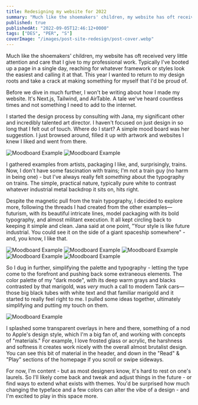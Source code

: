 ```yaml
---
title: Redesigning my website for 2022
summary: "Much like the shoemakers' children, my website has oft received very little attention and care that I give to my professional work. This year I wanted to return to my design roots and take a crack at making something for myself that I'd be proud of."
published: true
publishedAt: "2022-09-05T12:46:12+0000"
tags: ["DES", "PER", "S"]
coverImage: "/images/post-site-redesign/post-cover.webp"
---
```


Much like the shoemakers' children, my website has oft received very little attention and care that I give to my professional work. Typically I've booted up a page in a single day, reaching for whatever framework or styles look the easiest and calling it at that. This year I wanted to return to my design roots and take a crack at making something for myself that I'd be proud of.

Before we dive in much further, I won't be writing about how I made my website. It's Next.js, Tailwind, and AirTable. A tale we've heard countless times and not something I need to add to the internet.

I started the design process by consulting with Jana, my significant other and incredibly talented art director. I haven't focused on just design in so long that I felt out of touch. Where do I start? A simple mood board was her suggestion. I just browsed around, filled it up with artwork and websites I knew I liked and went from there.

![Moodboard Example](/images/post-site-redesign/moodboard-1.webp)
![Moodboard Example](/images/post-site-redesign/moodboard-2.webp)

I gathered examples from artists, packaging I like, and, surprisingly, trains. Now, I don't have some fascination with trains; I'm not a train guy (no harm in being one) - but I've always really felt _something_ about the typography on trains. The simple, practical nature, typically pure white to contrast whatever industrial metal backdrop it sits on, hits right.

Despite the magnetic pull from the train typography, I decided to explore more, following the threads I had created from the other examples—futurism, with its beautiful intricate lines, model packaging with its bold typography, and almost militant execution. It all kept circling back to keeping it simple and clean. Jana said at one point, "Your style is like future industrial. You could see it on the side of a giant spaceship somewhere" - and, you know, I like that.

![Moodboard Example](/images/post-site-redesign/example-1.webp)
![Moodboard Example](/images/post-site-redesign/example-2.webp)
![Moodboard Example](/images/post-site-redesign/example-3.webp)
![Moodboard Example](/images/post-site-redesign/example-5.webp)
![Moodboard Example](/images/post-site-redesign/example-4.webp)

So I dug in further, simplifying the palette and typography - letting the type come to the forefront and pushing back some extraneous elements. The color palette of my "dark mode", with its deep warm grays and blacks contrasted by that marigold, was _very_ much a call to modern Tank cars—those big black tubes with white text and that familiar marigold and it started to really feel right to me. I pulled some ideas together, ultimately simplifying and putting my touch on them.

![Moodboard Example](/images/post-site-redesign/example-6.webp)

I splashed some transparent overlays in here and there, something of a nod to Apple's design style, which I'm a big fan of, and working with concepts of "materials." For example, I love frosted glass or acrylic, the harshness and softness it creates work nicely with the overall almost brutalist design. You can see this bit of material in the header, and down in the "Read" & "Play" sections of the homepage if you scroll or swipe sideways.

For now, I'm content - but as most designers know, it's hard to rest on one's laurels. So I'll likely come back and tweak and adjust things in the future - or find ways to extend what exists with themes. You'd be surprised how much changing the typeface and a few colors can alter the vibe of a design - and I'm excited to play in this space more.
